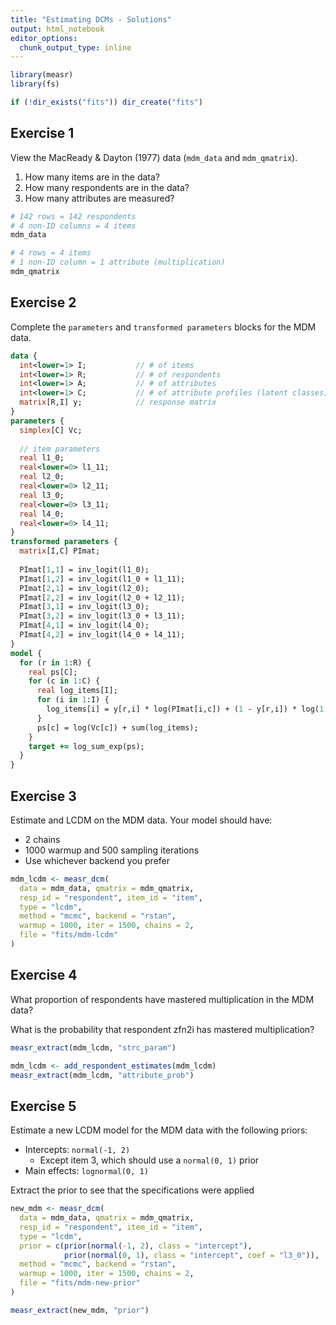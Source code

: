 ```yaml
---
title: "Estimating DCMs - Solutions"
output: html_notebook
editor_options: 
  chunk_output_type: inline
---
```


```r
library(measr)
library(fs)

if (!dir_exists("fits")) dir_create("fits")
```

## Exercise 1

View the MacReady & Dayton (1977) data (`mdm_data` and `mdm_qmatrix`).

1. How many items are in the data?
2. How many respondents are in the data?
3. How many attributes are measured?

```r
# 142 rows = 142 respondents
# 4 non-ID columns = 4 items
mdm_data

# 4 rows = 4 items
# 1 non-ID column = 1 attribute (multiplication)
mdm_qmatrix
```

## Exercise 2

Complete the `parameters` and `transformed parameters` blocks for the MDM data.

```stan
data {
  int<lower=1> I;           // # of items
  int<lower=1> R;           // # of respondents 
  int<lower=1> A;           // # of attributes
  int<lower=1> C;           // # of attribute profiles (latent classes) 
  matrix[R,I] y;            // response matrix
}
parameters {
  simplex[C] Vc;
  
  // item parameters
  real l1_0;
  real<lower=0> l1_11;
  real l2_0;
  real<lower=0> l2_11;
  real l3_0;
  real<lower=0> l3_11;
  real l4_0;
  real<lower=0> l4_11;
}
transformed parameters {
  matrix[I,C] PImat;
  
  PImat[1,1] = inv_logit(l1_0);
  PImat[1,2] = inv_logit(l1_0 + l1_11);
  PImat[2,1] = inv_logit(l2_0);
  PImat[2,2] = inv_logit(l2_0 + l2_11);
  PImat[3,1] = inv_logit(l3_0);
  PImat[3,2] = inv_logit(l3_0 + l3_11);
  PImat[4,1] = inv_logit(l4_0);
  PImat[4,2] = inv_logit(l4_0 + l4_11);
}
model {
  for (r in 1:R) {
    real ps[C];
    for (c in 1:C) {
      real log_items[I];
      for (i in 1:I) {
        log_items[i] = y[r,i] * log(PImat[i,c]) + (1 - y[r,i]) * log(1 - pi[i,c]);
      }
      ps[c] = log(Vc[c]) + sum(log_items);
    }
    target += log_sum_exp(ps);
  }
}
```

## Exercise 3

Estimate and LCDM on the MDM data. Your model should have:

* 2 chains
* 1000 warmup and 500 sampling iterations
* Use whichever backend you prefer

```r
mdm_lcdm <- measr_dcm(
  data = mdm_data, qmatrix = mdm_qmatrix,
  resp_id = "respondent", item_id = "item",
  type = "lcdm",
  method = "mcmc", backend = "rstan",
  warmup = 1000, iter = 1500, chains = 2,
  file = "fits/mdm-lcdm"
)
```

## Exercise 4

What proportion of respondents have mastered multiplication in the MDM data?

What is the probability that respondent zfn2i has mastered multiplication?

```r
measr_extract(mdm_lcdm, "strc_param")

mdm_lcdm <- add_respondent_estimates(mdm_lcdm)
measr_extract(mdm_lcdm, "attribute_prob")
```

## Exercise 5

Estimate a new LCDM model for the MDM data with the following priors:

* Intercepts: `normal(-1, 2)`
  * Except item 3, which should use a `normal(0, 1)` prior
* Main effects: `lognormal(0, 1)`

Extract the prior to see that the specifications were applied

```r
new_mdm <- measr_dcm(
  data = mdm_data, qmatrix = mdm_qmatrix,
  resp_id = "respondent", item_id = "item",
  type = "lcdm",
  prior = c(prior(normal(-1, 2), class = "intercept"),
            prior(normal(0, 1), class = "intercept", coef = "l3_0")),
  method = "mcmc", backend = "rstan",
  warmup = 1000, iter = 1500, chains = 2,
  file = "fits/mdm-new-prior"
)

measr_extract(new_mdm, "prior")
```
